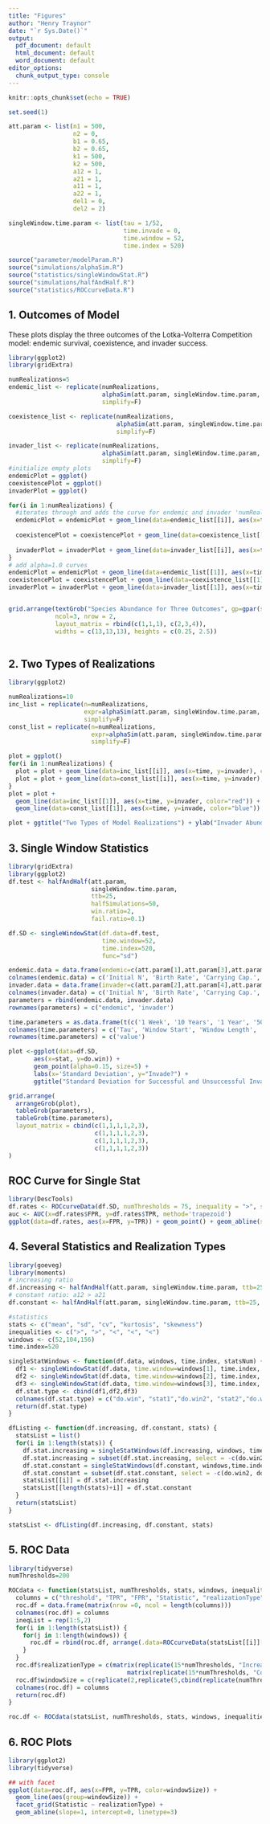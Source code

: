 ```yaml
---
title: "Figures"
author: "Henry Traynor"
date: "`r Sys.Date()`"
output:
  pdf_document: default
  html_document: default
  word_document: default
editor_options:
  chunk_output_type: console
---
```


```r
knitr::opts_chunk$set(echo = TRUE)
```

```r
set.seed(1)

att.param <- list(n1 = 500,
                  n2 = 0,
                  b1 = 0.65,
                  b2 = 0.65,
                  k1 = 500,
                  k2 = 500,
                  a12 = 1,
                  a21 = 1,
                  a11 = 1,
                  a22 = 1,
                  del1 = 0,
                  del2 = 2)

singleWindow.time.param <- list(tau = 1/52,
                                time.invade = 0,
                                time.window = 52,
                                time.index = 520)

source("parameter/modelParam.R")
source("simulations/alphaSim.R")
source("statistics/singleWindowStat.R")
source("simulations/halfAndHalf.R")
source("statistics/ROCcurveData.R")
```

## 1. Outcomes of Model

These plots display the three outcomes of the Lotka-Volterra Competition model: endemic survival, coexistence, and invader success.

```r

library(ggplot2)
library(gridExtra)

numRealizations=5
endemic_list <- replicate(numRealizations,
                          alphaSim(att.param, singleWindow.time.param, ratio.max=0.5, ttb=25, do.win=FALSE),
                          simplify=F)

coexistence_list <- replicate(numRealizations,
                              alphaSim(att.param, singleWindow.time.param, ratio.max=1, ttb=25, do.win=FALSE),
                              simplify=F)

invader_list <- replicate(numRealizations,
                          alphaSim(att.param, singleWindow.time.param, ratio.max=2.0, ttb=25, do.win=FALSE),
                          simplify=F)
#initialize empty plots
endemicPlot = ggplot()
coexistencePlot = ggplot()
invaderPlot = ggplot()

for(i in 1:numRealizations) {
  #iterates through and adds the curve for endemic and invader 'numRealizations' times
  endemicPlot = endemicPlot + geom_line(data=endemic_list[[i]], aes(x=time, y=invader), color="red", alpha=0.2) + geom_line(data=endemic_list[[i]], aes(x=time, y=endemic), color="blue", alpha=0.2)
  
  coexistencePlot = coexistencePlot + geom_line(data=coexistence_list[[i]], aes(x=time, y=invader), color="red", alpha=0.2) + geom_line(data=coexistence_list[[i]], aes(x=time, y=endemic), color="blue", alpha=0.2)
  
  invaderPlot = invaderPlot + geom_line(data=invader_list[[i]], aes(x=time, y=invader), color="red", alpha=0.2) + geom_line(data=invader_list[[i]], aes(x=time, y=endemic), color="blue", alpha=0.2)
}
# add alpha=1.0 curves
endemicPlot = endemicPlot + geom_line(data=endemic_list[[1]], aes(x=time, y=invader), color="red") + geom_line(data=endemic_list[[1]], aes(x=time, y=endemic), color="blue")
coexistencePlot = coexistencePlot + geom_line(data=coexistence_list[[1]], aes(x=time, y=invader), color="red") + geom_line(data=coexistence_list[[1]], aes(x=time, y=endemic), color="blue")
invaderPlot = invaderPlot + geom_line(data=invader_list[[1]], aes(x=time, y=invader), color="red") + geom_line(data=invader_list[[1]], aes(x=time, y=endemic), color="blue")


grid.arrange(textGrob("Species Abundance for Three Outcomes", gp=gpar(size=32)), endemicPlot+ylab("Individuals"), coexistencePlot+theme(axis.title.y=element_blank()), invaderPlot+theme(axis.title.y=element_blank()), 
             ncol=3, nrow = 2, 
             layout_matrix = rbind(c(1,1,1), c(2,3,4)),
             widths = c(13,13,13), heights = c(0.25, 2.5))
  
```


## 2. Two Types of Realizations

```r
library(ggplot2)

numRealizations=10
inc_list = replicate(n=numRealizations,
                     expr=alphaSim(att.param, singleWindow.time.param, do.prob=TRUE, ratio.max=2, ttb=25, do.win=TRUE),
                     simplify=F)
const_list = replicate(n=numRealizations,
                       expr=alphaSim(att.param, singleWindow.time.param, do.prob=TRUE, ratio.max=0.5, ttb=25, do.win=FALSE),
                       simplify=F)

plot = ggplot()
for(i in 1:numRealizations) {
  plot = plot + geom_line(data=inc_list[[i]], aes(x=time, y=invader), color="red", alpha=0.1)
  plot = plot + geom_line(data=const_list[[i]], aes(x=time, y=invader), color="blue", alpha=0.1)
}
plot = plot +
  geom_line(data=inc_list[[1]], aes(x=time, y=invader, color="red")) +
  geom_line(data=const_list[[1]], aes(x=time, y=invade, color="blue"))

plot + ggtitle("Two Types of Model Realizations") + ylab("Invader Abundance") + xlab("Time (years)")
```

## 3. Single Window Statistics

```r
library(gridExtra)
library(ggplot2)
df.test <- halfAndHalf(att.param,
                       singleWindow.time.param,
                       ttb=25,
                       halfSimulations=50,
                       win.ratio=2,
                       fail.ratio=0.1)

df.SD <- singleWindowStat(df.data=df.test,
                          time.window=52,
                          time.index=520,
                          func="sd")

endemic.data = data.frame(endemic=c(att.param[1],att.param[3],att.param[5],att.param[7],att.param[9],att.param[11]))
colnames(endemic.data) = c('Initial N', 'Birth Rate', 'Carrying Cap.', 'Initial Inter.', 'Intra.', 'Immigration')
invader.data = data.frame(invader=c(att.param[2],att.param[4],att.param[6],att.param[8],att.param[10],att.param[12]))
colnames(invader.data) = c('Initial N', 'Birth Rate', 'Carrying Cap.', 'Initial Inter.', 'Intra.', 'Immigration')
parameters = rbind(endemic.data, invader.data)
rownames(parameters) = c("endemic", 'invader')

time.parameters = as.data.frame(t(c('1 Week', '10 Years', '1 Year', '50 each')))
colnames(time.parameters) = c('Tau', 'Window Start', 'Window Length', 'Realizations')
rownames(time.parameters) = c('value')

plot <-ggplot(data=df.SD,
       aes(x=stat, y=do.win)) +
       geom_point(alpha=0.15, size=5) +
       labs(x='Standard Deviation', y="Invade?") +
       ggtitle("Standard Deviation for Successful and Unsuccessful Invasions")

grid.arrange(
  arrangeGrob(plot),
  tableGrob(parameters),
  tableGrob(time.parameters),
  layout_matrix = cbind(c(1,1,1,1,2,3),
                        c(1,1,1,1,2,3),
                        c(1,1,1,1,2,3),
                        c(1,1,1,1,2,3))
)
```
## ROC Curve for Single Stat

```r
library(DescTools)
df.rates <- ROCcurveData(df.SD, numThresholds = 75, inequality = ">", statistic="sd")
auc <- AUC(x=df.rates$FPR, y=df.rates$TPR, method='trapezoid')
ggplot(data=df.rates, aes(x=FPR, y=TPR)) + geom_point() + geom_abline(slope=1, intercept=0, linetype=3) + ggtitle("TPR vs. FPR for SD as a diagnostic") + theme(legend.position="bottom")
```
## 4. Several Statistics and Realization Types

```r
library(goeveg)
library(moments)
# increasing ratio
df.increasing <- halfAndHalf(att.param, singleWindow.time.param, ttb=25, halfSimulations=100, win.ratio=2, fail.ratio=0.1, increasing=TRUE)
# constant ratio: a12 > a21
df.constant <- halfAndHalf(att.param, singleWindow.time.param, ttb=25, halfSimulations=100, win.ratio=2, fail.ratio=0.1, increasing=FALSE)

#statistics
stats <- c("mean", "sd", "cv", "kurtosis", "skewness")
inequalities <- c(">", ">", "<", "<", "<")
windows <- c(52,104,156)
time.index=520

singleStatWindows <- function(df.data, windows, time.index, statsNum) {
  df1 <- singleWindowStat(df.data, time.window=windows[1], time.index, func=stats[statsNum])
  df2 <- singleWindowStat(df.data, time.window=windows[2], time.index, func=stats[statsNum])
  df3 <- singleWindowStat(df.data, time.window=windows[3], time.index, func=stats[statsNum])
  df.stat.type <- cbind(df1,df2,df3)
  colnames(df.stat.type) = c("do.win", "stat1","do.win2", "stat2","do.win3", "stat3")
  return(df.stat.type)
}

dfListing <- function(df.increasing, df.constant, stats) {
  statsList = list()
  for(i in 1:length(stats)) {
    df.stat.increasing = singleStatWindows(df.increasing, windows, time.index, i)
    df.stat.increasing = subset(df.stat.increasing, select = -c(do.win2, do.win3))
    df.stat.constant = singleStatWindows(df.constant, windows,time.index, i)
    df.stat.constant = subset(df.stat.constant, select = -c(do.win2, do.win3))
    statsList[[i]] = df.stat.increasing
    statsList[[length(stats)+i]] = df.stat.constant
  }
  return(statsList)
}

statsList <- dfListing(df.increasing, df.constant, stats)
```

## 5. ROC Data

```r
library(tidyverse)
numThresholds=200

ROCdata <- function(statsList, numThresholds, stats, windows, inequalities) {
  columns = c("threshold", "TPR", "FPR", "Statistic", "realizationType", "windowSize")
  roc.df = data.frame(matrix(nrow =0, ncol = length(columns)))
  colnames(roc.df) = columns
  ineqList = rep(1:5,2)
  for(i in 1:length(statsList)) {
    for(j in 1:length(windows)) {
      roc.df = rbind(roc.df, arrange(.data=ROCcurveData(statsList[[i]][c(1,j+1)], numThresholds, inequalities[ineqList[i]], stats[ineqList[i]]), by_group=TPR))
    }
  }
  roc.df$realizationType = c(matrix(replicate(15*numThresholds, "Increasing")),
                                 matrix(replicate(15*numThresholds, "Constant")))
  roc.df$windowSize = c(replicate(2,replicate(5,cbind(replicate(numThresholds,ttb.times[1]),replicate(numThresholds,ttb.times[2]),replicate(numThresholds,ttb.times[3])))))
  colnames(roc.df) = columns
  return(roc.df)
}

roc.df <- ROCdata(statsList, numThresholds, stats, windows, inequalities)
```

## 6. ROC Plots

```r
library(ggplot2)
library(tidyverse)

## with facet
ggplot(data=roc.df, aes(x=FPR, y=TPR, color=windowSize)) + 
  geom_line(aes(group=windowSize)) + 
  facet_grid(Statistic ~ realizationType) +
  geom_abline(slope=1, intercept=0, linetype=3)
```

